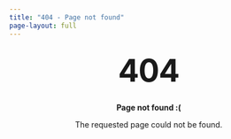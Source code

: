 ```yaml
---
title: "404 - Page not found"
page-layout: full
---
```


<style type="text/css" media="screen">
  .container {
    margin: 10px auto;
    max-width: 600px;
    text-align: center;
  }
  h1 {
    margin: 30px 0;
    font-size: 4em;
    line-height: 1;
    letter-spacing: -1px;
  }
</style>

<div class="container">
  <h1>404</h1>

  <p><strong>Page not found :(</strong></p>
  <p>The requested page could not be found.</p>
</div>
